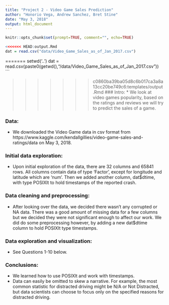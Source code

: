 ```yaml
---
title: "Project 2 - Video Game Sales Prediction"
author: "Honorio Vega, Andrew Sanchez, Bret Stine"
date: "May 3, 2018"
output: html_document
---
```

```r
knitr::opts_chunk$set(prompt=TRUE, comment="", echo=TRUE)
```

```r
<<<<<<< HEAD:output.Rmd
dat = read.csv("data/Video_Game_Sales_as_of_Jan_2017.csv")
```


=======
setwd('..')
dat = read.csv(paste0(getwd(),"/data/Video_Game_Sales_as_of_Jan_2017.csv"))
```

>>>>>>> c0860ba39ba05d8c6b017ca3a8a13cc20be749c6:templates/output.Rmd
### Intro: 
* We look at video games popularity, based on the ratings and reviews we will try to predict the sales of a game.

### Data: 
* We downloaded the Video Game data in csv format from https://www.kaggle.com/kendallgillies/video-game-sales-and-ratings/data on May 3, 2018. 

### Initial data exploration:
* Upon initial exploration of the data, there are 32 columns and 65841 rows. All columns contain data of type 'Factor', except for longitude and latitude which are 'num'. Then we added another column, dat$dtime, with type POSIXlt to hold timestamps of the reported crash.

### Data cleaning and preprocessing:
* After looking over the data, we decided there wasn't any corrupted or NA data. There was a good amount of missing data for a few columns but we decided they were not significant enough to affect our work. We did do some preprocessing however, by adding a new dat$dtime column to hold POSIXlt type timestamps.

### Data exploration and visualization:
* See Questions 1-10 below.

### Conclusions:
* We learned how to use POSIXlt and work with timestamps.
* Data can easily be omitted to skew a narrative. For example, the most common statistic for distracted driving might be N/A or Not Distracted, but data scientists can choose to focus only on the specified reasons for distracted driving. 

